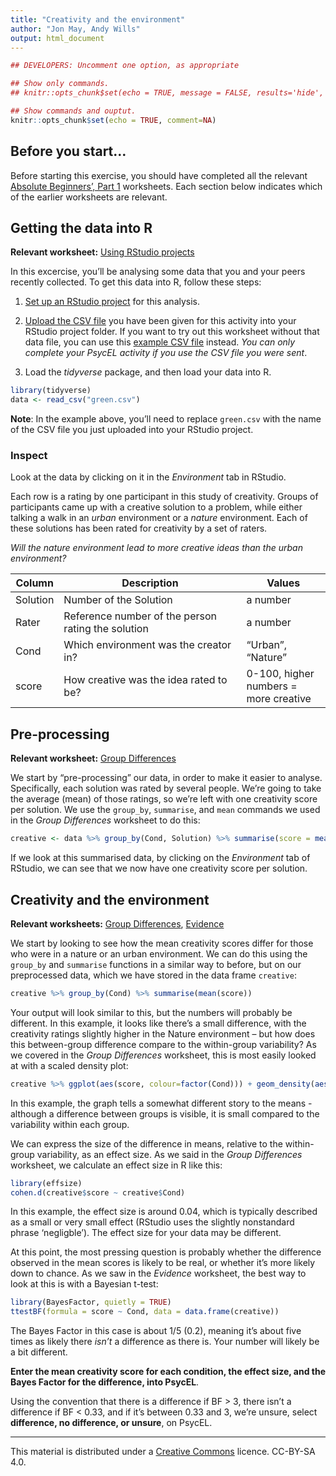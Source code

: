 ```yaml
---
title: "Creativity and the environment"
author: "Jon May, Andy Wills"
output: html_document
---
```


```r
## DEVELOPERS: Uncomment one option, as appropriate

## Show only commands.
## knitr::opts_chunk$set(echo = TRUE, message = FALSE, results='hide', fig.keep = 'none', comment=NA)

## Show commands and ouptut.
knitr::opts_chunk$set(echo = TRUE, comment=NA)
```

## Before you start...
Before starting this exercise, you should have completed all the relevant [Absolute Beginners', Part 1](index.html) worksheets. Each section below indicates which of the earlier worksheets are relevant.

## Getting the data into R

**Relevant worksheet:** [Using RStudio projects](using-projects.html)

In this excercise, you'll be analysing some data that you and your peers recently collected. To get this data into R, follow these steps:

1. [Set up an RStudio project](using-projects.html) for this analysis. 

2. [Upload the CSV file](entering-data-by-hand.html#upload) you have been given for this activity into your RStudio project folder. If you want to try out this worksheet without that data file, you can use this [example CSV file](data/green.csv) instead. _You can only complete your PsycEL activity if you  use the CSV file you were sent_. 

3. Load the _tidyverse_ package, and then load your data into R.

```r
library(tidyverse)
data <- read_csv("green.csv")
```

**Note**: In the example above, you'll need to replace `green.csv` with the name of the CSV file you just uploaded into your RStudio project.

### Inspect
Look at the data by clicking on it in the _Environment_ tab in RStudio. 

Each row is a rating by one participant in this study of creativity. Groups of participants came up with a creative solution to a problem, while either talking a walk in an _urban_ environment or a _nature_ environment. Each of these solutions has been rated for creativity by a set of raters. 

_Will the nature environment lead to more creative ideas than the urban environment?_

| Column    | Description                             | Values             |
| --------- | --------------------------------------- | ------------------ |
| Solution  | Number of the Solution | a number |
| Rater  | Reference number of the person rating the solution | a number |
| Cond      | Which environment was the creator in? | "Urban", "Nature" |
| score  | How creative was the idea rated to be? | 0-100, higher numbers = more creative |

## Pre-processing

**Relevant worksheet:** [Group Differences](group-differences.html)

We start by "pre-processing" our data, in order to make it easier to analyse. Specifically, each solution was rated by several people. We're going to take the average (mean) of those ratings, so we're left with one creativity score per solution. 
We use the `group_by`,  `summarise`, and `mean` commands we used in the _Group Differences_ worksheet to do this: 

```r
creative <- data %>% group_by(Cond, Solution) %>% summarise(score = mean(score))
```

If we look at this summarised data, by clicking on the _Environment_ tab of RStudio, we can see that we now have one creativity score per solution.

## Creativity and the environment

**Relevant worksheets:** [Group Differences](group-differences.html), [Evidence](evidence.html)


We start by looking to see how the mean creativity scores differ for those who were in a nature or an urban environment. We can do this using the `group_by` and `summarise` functions in a similar way to before, but on our preprocessed data, which we have stored in the data frame `creative`:

```r
creative %>% group_by(Cond) %>% summarise(mean(score))
```

Your output will look similar to this, but the numbers will probably be different. In this example, it looks like there's a small difference, with the creativity ratings slightly higher in the Nature environment -- but how does this between-group difference compare to the within-group variability? As we covered in the _Group Differences_ worksheet, this is most easily looked at with a scaled density plot:

```r
creative %>% ggplot(aes(score, colour=factor(Cond))) + geom_density(aes(y=..scaled..))
```

In this example, the graph tells a somewhat different story to the means - although a difference between groups is visible, it is small compared to the variability within each group.

We can express the size of the difference in means, relative to the within-group variability, as an effect size. As we said in the _Group Differences_ worksheet, we calculate an effect size in R like this:

```r
library(effsize)
cohen.d(creative$score ~ creative$Cond)
```

In this example, the effect size is around 0.04, which is typically described as a small or very small effect (RStudio uses the slightly nonstandard phrase 'negligble'). The effect size for your data may be different.

At this point, the most pressing question is probably whether the difference observed in the mean scores is likely to be real, or whether it's more likely down to chance. As we saw in the _Evidence_ worksheet, the best way to look at this is with a Bayesian t-test:

```r
library(BayesFactor, quietly = TRUE)
ttestBF(formula = score ~ Cond, data = data.frame(creative))
```

The Bayes Factor in this case is about 1/5 (0.2), meaning it's about five times as likely there _isn't_ a difference as there is. Your number will likely be a bit different.

**Enter the mean creativity score for each condition, the effect size, and the Bayes Factor for the difference, into PsycEL**.

Using the convention that there is a difference if BF > 3, there isn't a difference if BF < 0.33, and if it's between 0.33 and 3, we're unsure, select **difference, no difference, or unsure**, on PsycEL.

___

This material is distributed under a [Creative Commons](https://creativecommons.org/) licence. CC-BY-SA 4.0. 

